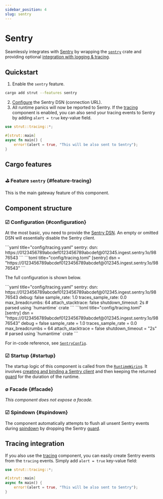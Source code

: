 ```yaml
---
sidebar_position: 4
slug: sentry
---
```



# Sentry

[this-configuration]: #configuration

[docs-components-tracing]: /docs/components/tracing#sentry-integration

[crates-io-sentry]: https://crates.io/crates/sentry

[docs-rs-strut-sentry-config]: https://docs.rs/strut-sentry/latest/strut_sentry/struct.SentryConfig.html
[docs-rs-strut-runtime-wiring]: https://docs.rs/strut/latest/strut/trait.RuntimeWiring.html
[docs-rs-sentry-init]: https://docs.rs/sentry/latest/sentry/fn.init.html
[docs-rs-sentry-guard]: https://docs.rs/sentry/latest/sentry/struct.ClientInitGuard.html
[docs-rs-strut-app-spindown]: https://docs.rs/strut/latest/strut/struct.AppSpindown.html

[sentry-homepage]: https://sentry.io
[sentry-dsn]: https://docs.sentry.io/concepts/key-terms/dsn-explainer

Seamlessly integrates with [Sentry][sentry-homepage] by wrapping the [`sentry`][crates-io-sentry] crate and providing optional [integration with logging & tracing][docs-components-tracing].

## Quickstart

1. Enable the `sentry` feature.

```bash
cargo add strut --features sentry
```

2. [Configure][this-configuration] the Sentry DSN (connection URL).
3. All runtime panics will now be reported to Sentry.
If the [tracing][docs-components-tracing] component is enabled, you can also send your tracing events to Sentry by adding `alert = true` key-value field.

```rust
use strut::tracing::*;

#[strut::main]
async fn main() {
    error!(alert = true, "This will be also sent to Sentry");
}
```

## Cargo features

### ⛳︎ Feature `sentry` {#feature-tracing}

This is the main gateway feature of this component.

## Component structure

### ☑︎ Configuration {#configuration}

At the most basic, you need to provide the [Sentry DSN][sentry-dsn].
An empty or omitted DSN will essentially disable the Sentry client.

<Tabs>
    <TabItem value="YAML">
        ```yaml title="config/tracing.yaml"
        sentry:
            dsn: https://0123456789abcdef0123456789abcdef@012345.ingest.sentry.1o/9876543
        ```
    </TabItem>
    <TabItem value="TOML">
        ```toml title="config/tracing.toml"
        [sentry]
        dsn = "https://0123456789abcdef0123456789abcdef@012345.ingest.sentry.1o/9876543"
        ```
    </TabItem>
</Tabs>

The full configuration is shown below.

<Tabs>
    <TabItem value="YAML">
        ```yaml title="config/tracing.yaml"
        sentry:
            dsn: https://0123456789abcdef0123456789abcdef@012345.ingest.sentry.1o/9876543
            debug: false
            sample_rate: 1.0
            traces_sample_rate: 0.0
            max_breadcrumbs: 64
            attach_stacktrace: false
            shutdown_timeout: 2s # parsed using `humantime` crate
        ```
    </TabItem>
    <TabItem value="TOML">
        ```toml title="config/tracing.toml"
        [sentry]
        dsn = "https://0123456789abcdef0123456789abcdef@012345.ingest.sentry.1o/9876543"
        debug = false
        sample_rate = 1.0
        traces_sample_rate = 0.0
        max_breadcrumbs = 64
        attach_stacktrace = false
        shutdown_timeout = "2s" # parsed using `humantime` crate
        ```
    </TabItem>
</Tabs>

For in-code reference, see [`SentryConfig`][docs-rs-strut-sentry-config].

### ☑︎ Startup {#startup}

The startup logic of this component is called from the [`RuntimeWiring`][docs-rs-strut-runtime-wiring].
It involves [creating and binding a Sentry client][docs-rs-sentry-init] and then keeping the returned [guard][docs-rs-sentry-guard] for the duration of the runtime.

### ∅ Facade {#facade}

_This component does not expose a facade._

### ☑︎ Spindown {#spindown}

The component automatically attempts to flush all unsent Sentry events during [spindown][docs-rs-strut-app-spindown] by dropping the Sentry [guard][docs-rs-sentry-guard].

## Tracing integration

If you also use the [tracing][docs-components-tracing] component, you can easily create Sentry events from the `tracing` events.
Simply add `alert = true` key-value field:

```rust
use strut::tracing::*;

#[strut::main]
async fn main() {
    error!(alert = true, "This will be also sent to Sentry");
}
```

